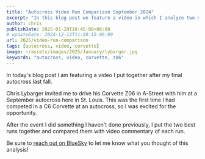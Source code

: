 ```yaml
---
title: "Autocross Video Run Comparison September 2024"
excerpt: "In this blog post we feature a video in which I analyze two different drivers in the same car at a September 2024 autocross in St. Louis"
author: chris
publishDate: 2025-01-28T10:45:00+06:00
# updateDate: 2024-12-12T11:20:15-06:00
url: 2025/video-run-comparison
tags: [autocross, video, corvette]
image: ~/assets/images/2025/January/lybarger.jpg
keywords: "autocross, video, corvette, z06"
---
```


In today's blog post I am featuring a video I put together after my final autocross last fall.

<YouTubeEmbed videoId="hw-k3OZStn0" title="Autocross Analysis of 9-15-2024 Corvette Z06 Runs 2 Drivers" publishDate="2024-09-16T20:30:00+00:00" description="A different take on autocross videos, comparing runs by two different drivers in the same car, at the same event. Chris H. vs Chris L. at the St. Charles Family Arena on September 15, 2024" />

Chris Lybarger invited me to drive his Corvette Z06 in A-Street with him at a September autocross here in St. Louis. This was the first time I had competed in a C6 Corvette at an autocross, so I was excited for the opportunity. 

After the event I did something I haven't done previously, I put the two best runs together and compared them with video commentary of each run.

Be sure to [reach out on BlueSky](https://bsky.app/profile/autocross.bsky.social) to let me know what you thought of this analysis!
